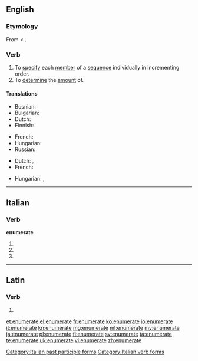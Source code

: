 ==English==

===Etymology===
From {{etyl|frm|en}} {{term|enumeration|lang=frm}} < {{etyl|la}} {{term|enumerationem||a counting up|ang=la}}.

===Verb===
{{en-verb|enumerat|ing}}

# To [[specify]] each [[member]] of a [[sequence]] individually in incrementing order.
# To [[determine]] the [[amount]] of.

====Translations====
{{trans-top|To specify each member of a sequence individually in incrementing order}}
* Bosnian: {{t|bs|nabrojati}}
* Bulgarian: {{t|bg|изброявам|sc=Cyrl}}
* Dutch: {{t|nl|uittellen}}
* Finnish: {{t-|fi|luetella}}
{{trans-mid}}
* French: {{t-|fr|énoncer}}
* Hungarian: {{t|hu|felsorol}}
* Russian: {{qualifier|past tense}} {{t|ru|перечисленным|tr=perecheesleneyem}}
{{trans-bottom}}

{{trans-top|To determine the amount of}}
* Dutch: {{t|nl|opsommen}}, {{t|nl|enumereren}}
* French: {{t-|fr|dénombrer}}
{{trans-mid}}
* Hungarian: {{t|hu|megszámol}},  {{t+|hu|számlál}}
{{trans-bottom}}

----

==Italian==

===Verb===
'''enumerate'''

# {{conjugation of|enumerare||2|p|pres|ind|lang=it}}
# {{conjugation of|enumerare||2|p|imp|lang=it}}
# {{form of|[[feminine|Feminine]] plural|enumerato}}

[[Category:Italian past participle forms]]
[[Category:Italian verb forms]]

----

==Latin==

===Verb===
{{la-verb-form|ēnumerāte}}

# {{conjugation of|enumero|ēnumerō|2|p|pres|act|imp|lang=la}}

[[et:enumerate]]
[[el:enumerate]]
[[fr:enumerate]]
[[ko:enumerate]]
[[io:enumerate]]
[[it:enumerate]]
[[kn:enumerate]]
[[mg:enumerate]]
[[ml:enumerate]]
[[my:enumerate]]
[[ja:enumerate]]
[[pl:enumerate]]
[[fi:enumerate]]
[[sv:enumerate]]
[[ta:enumerate]]
[[te:enumerate]]
[[uk:enumerate]]
[[vi:enumerate]]
[[zh:enumerate]]